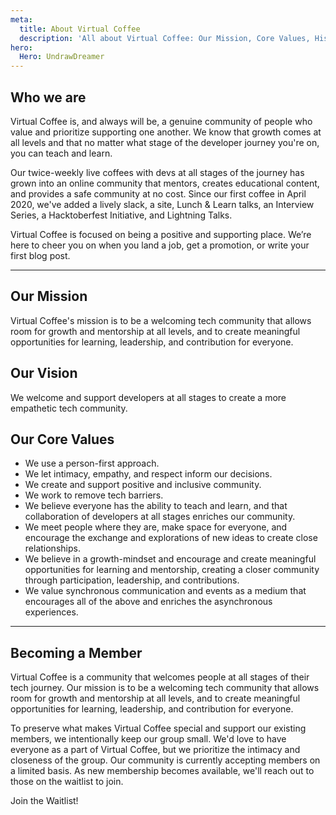 ```yaml
---
meta:
  title: About Virtual Coffee
  description: 'All about Virtual Coffee: Our Mission, Core Values, History, and more.'
hero:
  Hero: UndrawDreamer
---
```



## Who we are

Virtual Coffee is, and always will be, a genuine community of people who value and prioritize supporting one another. We know that growth comes at all levels and that no matter what stage of the developer journey you're on, you can teach and learn.

Our twice-weekly live coffees with devs at all stages of the journey has grown into an online community that mentors, creates educational content, and provides a safe community at no cost. Since our first coffee in April 2020, we've added a lively slack, a site, Lunch & Learn talks, an Interview Series, a Hacktoberfest Initiative, and Lightning Talks.

Virtual Coffee is focused on being a positive and supporting place. We’re here to cheer you on when you land a job, get a promotion, or write your first blog post.

---

## Our Mission

Virtual Coffee's mission is to be a welcoming tech community that allows room for growth and mentorship at all levels, and to create meaningful opportunities for learning, leadership, and contribution for everyone.

## Our Vision

We welcome and support developers at all stages to create a more empathetic tech community.

## Our Core Values

- We use a person-first approach.
- We let intimacy, empathy, and respect inform our decisions.
- We create and support positive and inclusive community.
- We work to remove tech barriers.
- We believe everyone has the ability to teach and learn, and that collaboration of developers at all stages enriches our community.
- We meet people where they are, make space for everyone, and encourage the exchange and explorations of new ideas to create close relationships.
- We believe in a growth-mindset and encourage and create meaningful opportunities for learning and mentorship, creating a closer community through participation, leadership, and contributions.
- We value synchronous communication and events as a medium that encourages all of the above and enriches the asynchronous experiences.

---

## Becoming a Member

Virtual Coffee is a community that welcomes people at all stages of their tech journey. Our mission is to be a welcoming tech community that allows room for growth and mentorship at all levels, and to create meaningful opportunities for learning, leadership, and contribution for everyone.

To preserve what makes Virtual Coffee special and support our existing members, we intentionally keep our group small. We'd love to have everyone as a part of Virtual Coffee, but we prioritize the intimacy and closeness of the group. Our community is currently accepting members on a limited basis. As new membership becomes available, we'll reach out to those on the waitlist to join.

<Link to="/join" className="text-lg">
	Join the Waitlist!
</Link>
